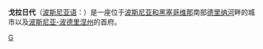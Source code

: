 {{Infobox settlement <!--more fields are available for this Infobox--See Template:Infobox Settlement-->
| name                            = 戈拉日代
| native_name                     = Goražde/Горажде 
| image_skyline                   = Goražde (collage).jpg
| imagesize                       = 300px
| settlement_type                 = [[市|市]]
| subdivision_type                = 国家
| subdivision_name                = {{BIH}}
| subdivision_type1               = 实体
| subdivision_name1               = [[波黑联邦|波黑联邦]]
| subdivision_type2               = 州
| subdivision_name2               = [[波斯尼亞-波德里涅州|波斯尼亞-波德里涅州]]
| leader_title                    = 市长
| leader_name                     = 埃尔内斯特·伊马莫维奇
| leader_party                    = [[波斯尼亚和黑塞哥维那社会民主党|SDP BiH]]
| map_caption                     = 戈拉日代在波斯尼亚和黑塞哥维那的位置
| image_map                       = BiH municipality location Goražde.svg
| area_total_km2                  = 248.8
| area_urban_km2                  = 23,8
| population_total                = 20897
| population_urban                = 12512
| population_as_of                = 2013 census
| population_density_urban_km2    = 525,71
| pushpin_map                     = 
| pushpin_label_position          = 
| pushpin_map_caption             = 
| pushpin_mapsize                 = 
| coordinates                     = {{coord|43|40|N|18|59|E|region:BA|display=it}}
| elevation_m                     = 345
| timezone                        = [[CET|CET]]
| utc_offset                      = +1
| timezone_DST                    = [[CEST|CEST]]
| utc_offset_DST                  = +2
| postal_code_type                = 邮政编码
| postal_code                     = 73000
| area_code                       = (+387) 38
| website                         = {{URL|http://www.gorazde.ba}}
| footnotes                       = 
}}
'''戈拉日代'''（[[波斯尼亚语|波斯尼亚语]]：'''{{lang|bs|Goražde}}'''）是一座位于[[波斯尼亚和黑塞哥维那|波斯尼亚和黑塞哥维那]]南部[[德里纳河|德里纳河]]畔的城市以及[[波斯尼亚-波德里涅州|波斯尼亚-波德里涅州]]的首府。

{{bosniaHerzegovina-geo-stub}}
{{normdaten}}
[[Category:波斯尼亚和黑塞哥维那城市|G]]